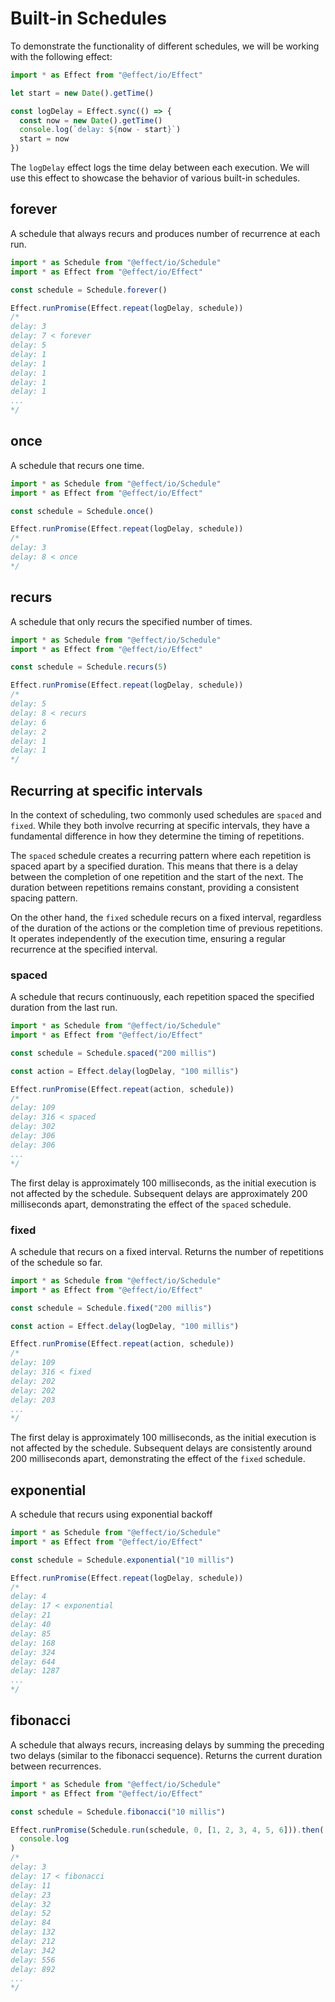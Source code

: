 # Built-in Schedules

To demonstrate the functionality of different schedules, we will be working with the following effect:

```ts
import * as Effect from "@effect/io/Effect"

let start = new Date().getTime()

const logDelay = Effect.sync(() => {
  const now = new Date().getTime()
  console.log(`delay: ${now - start}`)
  start = now
})
```

The `logDelay` effect logs the time delay between each execution. We will use this effect to showcase the behavior of various built-in schedules.

## forever

A schedule that always recurs and produces number of recurrence at each run.

```ts
import * as Schedule from "@effect/io/Schedule"
import * as Effect from "@effect/io/Effect"

const schedule = Schedule.forever()

Effect.runPromise(Effect.repeat(logDelay, schedule))
/*
delay: 3
delay: 7 < forever
delay: 5
delay: 1
delay: 1
delay: 1
delay: 1
delay: 1
...
*/
```

## once

A schedule that recurs one time.

```ts
import * as Schedule from "@effect/io/Schedule"
import * as Effect from "@effect/io/Effect"

const schedule = Schedule.once()

Effect.runPromise(Effect.repeat(logDelay, schedule))
/*
delay: 3
delay: 8 < once
*/
```

## recurs

A schedule that only recurs the specified number of times.

```ts
import * as Schedule from "@effect/io/Schedule"
import * as Effect from "@effect/io/Effect"

const schedule = Schedule.recurs(5)

Effect.runPromise(Effect.repeat(logDelay, schedule))
/*
delay: 5
delay: 8 < recurs
delay: 6
delay: 2
delay: 1
delay: 1
*/
```

## Recurring at specific intervals

In the context of scheduling, two commonly used schedules are `spaced` and `fixed`. While they both involve recurring at specific intervals, they have a fundamental difference in how they determine the timing of repetitions.

The `spaced` schedule creates a recurring pattern where each repetition is spaced apart by a specified duration. This means that there is a delay between the completion of one repetition and the start of the next. The duration between repetitions remains constant, providing a consistent spacing pattern.

On the other hand, the `fixed` schedule recurs on a fixed interval, regardless of the duration of the actions or the completion time of previous repetitions. It operates independently of the execution time, ensuring a regular recurrence at the specified interval.

### spaced

A schedule that recurs continuously, each repetition spaced the specified duration from the last run.

```ts
import * as Schedule from "@effect/io/Schedule"
import * as Effect from "@effect/io/Effect"

const schedule = Schedule.spaced("200 millis")

const action = Effect.delay(logDelay, "100 millis")

Effect.runPromise(Effect.repeat(action, schedule))
/*
delay: 109
delay: 316 < spaced
delay: 302
delay: 306
delay: 306
...
*/
```

The first delay is approximately 100 milliseconds, as the initial execution is not affected by the schedule. Subsequent delays are approximately 200 milliseconds apart, demonstrating the effect of the `spaced` schedule.

### fixed

A schedule that recurs on a fixed interval. Returns the number of repetitions of the schedule so far.

```ts
import * as Schedule from "@effect/io/Schedule"
import * as Effect from "@effect/io/Effect"

const schedule = Schedule.fixed("200 millis")

const action = Effect.delay(logDelay, "100 millis")

Effect.runPromise(Effect.repeat(action, schedule))
/*
delay: 109
delay: 316 < fixed
delay: 202
delay: 202
delay: 203
...
*/
```

The first delay is approximately 100 milliseconds, as the initial execution is not affected by the schedule. Subsequent delays are consistently around 200 milliseconds apart, demonstrating the effect of the `fixed` schedule.

## exponential

A schedule that recurs using exponential backoff

```ts
import * as Schedule from "@effect/io/Schedule"
import * as Effect from "@effect/io/Effect"

const schedule = Schedule.exponential("10 millis")

Effect.runPromise(Effect.repeat(logDelay, schedule))
/*
delay: 4
delay: 17 < exponential
delay: 21
delay: 40
delay: 85
delay: 168
delay: 324
delay: 644
delay: 1287
...
*/
```

## fibonacci

A schedule that always recurs, increasing delays by summing the preceding two delays (similar to the fibonacci sequence). Returns the current duration between recurrences.

```ts
import * as Schedule from "@effect/io/Schedule"
import * as Effect from "@effect/io/Effect"

const schedule = Schedule.fibonacci("10 millis")

Effect.runPromise(Schedule.run(schedule, 0, [1, 2, 3, 4, 5, 6])).then(
  console.log
)
/*
delay: 3
delay: 17 < fibonacci
delay: 11
delay: 23
delay: 32
delay: 52
delay: 84
delay: 132
delay: 212
delay: 342
delay: 556
delay: 892
...
*/
```
